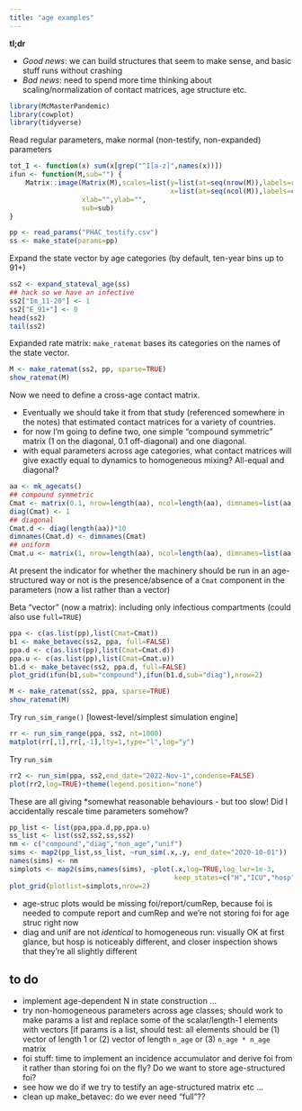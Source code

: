 ```yaml
---
title: "age examples"
---
```


**tl;dr** 

- *Good news*: we can build structures that seem to make sense, and basic stuff runs without crashing
- *Bad news*: need to spend more time thinking about scaling/normalization of contact matrices, age structure etc.

```r
library(McMasterPandemic)
library(cowplot)
library(tidyverse)
```

Read regular parameters, make normal (non-testify, non-expanded) parameters

```r
tot_I <- function(x) sum(x[grep("^I[a-z]",names(x))])
ifun <- function(M,sub="") {
    Matrix::image(Matrix(M),scales=list(y=list(at=seq(nrow(M)),labels=rownames(M)),
                                        x=list(at=seq(ncol(M)),labels=colnames(M), rot=90)),
                  xlab="",ylab="",
                  sub=sub)
}
```

```r
pp <- read_params("PHAC_testify.csv")
ss <- make_state(params=pp)
```

Expand the state vector by age categories (by default, ten-year bins up to 91+)
```r
ss2 <- expand_stateval_age(ss)
## hack so we have an infective
ss2["Im_11-20"] <- 1
ss2["E_91+"] <- 0
head(ss2)
tail(ss2)
```

Expanded rate matrix: `make_ratemat` bases its categories on the names of the state vector.

```r
M <- make_ratemat(ss2, pp, sparse=TRUE)
show_ratemat(M)
```

Now we need to define a cross-age contact matrix. 

* Eventually we should take it from that study (referenced somewhere in the notes) that estimated contact matrices for a variety of countries.
* for now I'm going to define two, one simple "compound symmetric" matrix (1 on the diagonal, 0.1 off-diagonal) and one diagonal. 
* with equal parameters across age categories, what contact matrices will give exactly equal to dynamics to homogeneous mixing? All-equal and diagonal?


```r
aa <- mk_agecats()
## compound symmetric
Cmat <- matrix(0.1, nrow=length(aa), ncol=length(aa), dimnames=list(aa,aa))
diag(Cmat) <- 1
## diagonal
Cmat.d <- diag(length(aa))*10
dimnames(Cmat.d) <- dimnames(Cmat)
## uniform
Cmat.u <- matrix(1, nrow=length(aa), ncol=length(aa), dimnames=list(aa,aa))
```

At present the indicator for whether the machinery should be run in an
age-structured way or not is the presence/absence of a `Cmat` component in the parameters (now a list
rather than a vector)

Beta "vector" (now a matrix): including only infectious compartments (could also use `full=TRUE`)
```r
ppa <- c(as.list(pp),list(Cmat=Cmat))
b1 <- make_betavec(ss2, ppa, full=FALSE)
ppa.d <- c(as.list(pp),list(Cmat=Cmat.d))
ppa.u <- c(as.list(pp),list(Cmat=Cmat.u))
b1.d <- make_betavec(ss2, ppa.d, full=FALSE)
plot_grid(ifun(b1,sub="compound"),ifun(b1.d,sub="diag"),nrow=2)
```


```r
M <- make_ratemat(ss2, ppa, sparse=TRUE)
show_ratemat(M)
```

Try `run_sim_range()` [lowest-level/simplest simulation engine]
```r
rr <- run_sim_range(ppa, ss2, nt=1000)
matplot(rr[,1],rr[,-1],lty=1,type="l",log="y")
```

Try `run_sim`

```r
rr2 <- run_sim(ppa, ss2,end_date="2022-Nov-1",condense=FALSE)
plot(rr2,log=TRUE)+theme(legend.position="none")
```

These are all giving *somewhat reasonable behaviours - but too slow!
Did I accidentally rescale time parameters somehow?

```r
pp_list <- list(ppa,ppa.d,pp,ppa.u)
ss_list <- list(ss2,ss2,ss,ss2)
nm <- c("compound","diag","non_age","unif")
sims <- map2(pp_list,ss_list, ~run_sim(.x,.y, end_date="2020-10-01"))
names(sims) <- nm
simplots <- map2(sims,names(sims), ~plot(.x,log=TRUE,log_lwr=1e-3,
                                         keep_states=c("H","ICU","hosp","death","D"))+ggtitle(.y))
plot_grid(plotlist=simplots,nrow=2)
```

- age-struc plots would be missing foi/report/cumRep, because foi is needed to compute report and cumRep and we're not storing foi for age struc right now
- diag and unif are not *identical* to homogeneous run: visually OK at first glance, but hosp is noticeably different, and closer inspection shows that they're all slightly different

## to do

- implement age-dependent N in state construction ...
- try non-homogeneous parameters across age classes; should work to make params a list and replace some of the scalar/length-1 elements with vectors [if params is a list, should test: all elements should be (1) vector of length 1 or (2) vector of length `n_age` or (3) `n_age * n_age` matrix
- foi stuff: time to implement an incidence accumulator and derive foi from it rather than storing foi on the fly? Do we want to store age-structured foi?
- see how we do if we try to testify an age-structured matrix etc ...
- clean up make_betavec: do we ever need "full"??
